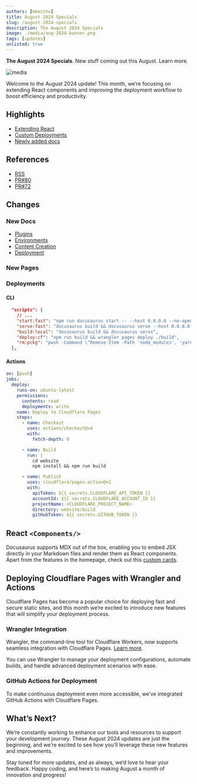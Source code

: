 ```yaml
---
authors: [mkeithx]
title: August 2024 Specials
slug: /august-2024-specials
description: The August 2024 Specials
image: ./media/aug-2024-banner.png
tags: [updates]
unlisted: true
---
```



**The August 2024 Specials**. New stuff coming out this August. Learn more.

![media](./media/mkx-blog-default.png)

<!-- truncate -->


Welcome to the August 2024 update! This month, we’re focusing on extending React components and improving the deployment workflow to boost efficiency and productivity.


## Highlights

- [Extending React](#react-components)
- [Custom Deployments](#deploying-cloudflare-pages-with-wrangler-and-actions)
- [Newly added docs](#new-docs)

## References

- [RSS](https://mkeithx.pages.dev/blog/rss.xml)
- [PR#80](https://github.com/mkeithX/mkeithx.github.io/pull/80)
- [PR#72](https://github.com/mkeithX/mkeithx.github.io/pull/72)

## Changes

### New Docs

- [Plugins](/docs/website-configuration/plugins-config)
- [Environments](/docs/website-configuration/virtual-environment)
- [Content Creation](/docs/content-creation)
- [Deployment](/docs/custom-deployment)

### New Pages

<IframeWindow url="/404/?docusaurus-theme=dark" />

### Deployments

#### CLI

```json title="package.json" showLineNumbers {16, 17}
  "scripts": {
    // ...
    "start:fast": "npm run docusaurus start -- --host 0.0.0.0 --no-open",
    "serve:fast": "docusaurus build && docusaurus serve --host 0.0.0.0 --no-open",
    "build:local": "docusaurus build && docusaurus serve",
    "deploy:cf": "npm run build && wrangler pages deploy ./build",
    "rm:pckg": "pwsh -Command \"Remove-Item -Path 'node_modules', 'yarn.lock', 'package-lock.json' -Recurse -Force -ErrorAction SilentlyContinue\""
  },

```

#### Actions

```yml title=".github/workflows/pages-deployment.yml" showLineNumbers {13,26}
on: [push]
jobs:
  deploy:
    runs-on: ubuntu-latest
    permissions:
      contents: read
      deployments: write
    name: Deploy to Cloudflare Pages
    steps:
      - name: Checkout
        uses: actions/checkout@v4
        with:
          fetch-depth: 0

      - name: Build
        run: |
          cd website
          npm install && npm run build

      - name: Publish
        uses: cloudflare/pages-action@v1
        with:
          apiToken: ${{ secrets.CLOUDFLARE_API_TOKEN }}
          accountId: ${{ secrets.CLOUDFLARE_ACCOUNT_ID }}
          projectName: <CLOUDFLARE_PROJECT_NAME>
          directory: website/build
          gitHubToken: ${{ secrets.GITHUB_TOKEN }}
```

## React `<Components/>`

Docusaurus supports MDX out of the box, enabling you to embed JSX directly in your Markdown files and render them as React components. Apart from the features in the homepage, check out this [custom cards](/docs#explore).


<!-- 
## Extending React: New Capabilities Unveiled

React continues to be at the forefront of modern web development, and we’re excited to share some new ways you can extend its capabilities. This month, we’re focusing on advanced patterns and techniques that will take your React applications to the next level.

### Enhanced Context API

We’re rolling out improvements to the Context API, making it easier to manage and share global state across your application. With these enhancements, you can now handle complex state interactions more efficiently and with less boilerplate code.

### Suspense and Concurrent Mode Updates

React’s Suspense and Concurrent Mode are getting some much-anticipated updates. These improvements will allow for smoother data fetching, better handling of asynchronous tasks, and improved overall performance of your React applications.

### Custom Hooks Toolkit

We’re introducing a new toolkit for creating and managing custom hooks. This toolkit will streamline the process of building reusable logic and make it simpler to share functionality across different components. -->

## Deploying Cloudflare Pages with Wrangler and Actions

Cloudflare Pages has become a popular choice for deploying fast and secure static sites, and this month we’re excited to introduce new features that will simplify your deployment process.

### Wrangler Integration

Wrangler, the command-line tool for Cloudflare Workers, now supports seamless integration with Cloudflare Pages. [Learn more](/docs/custom-deployment/deploy-to-cloudflare-pages).

You can use Wrangler to manage your deployment configurations, automate builds, and handle advanced deployment scenarios with ease.

### GitHub Actions for Deployment

To make continuous deployment even more accessible, we’ve integrated GitHub Actions with Cloudflare Pages. 




<!-- ## Revamping Core Documentation

Clear and comprehensive documentation is crucial for developers, and we’re committed to making our core docs better than ever. This month, we’re revamping our documentation to provide a more intuitive and user-friendly experience.

### Improved Navigation

We’ve reorganized the documentation structure to make it easier to find the information you need. With a more intuitive navigation system, you can quickly access guides, tutorials, and reference materials.

### Enhanced Examples and Tutorials

Our documentation now features a wealth of new examples and tutorials to help you get up to speed faster. Whether you’re looking for code snippets or step-by-step guides, we’ve got you covered.

### Interactive Demos

To provide hands-on learning experiences, we’re introducing interactive demos directly within the documentation. You can experiment with code and see results in real-time without leaving the page. -->

## What’s Next?

We’re constantly working to enhance our tools and resources to support your development journey. These August 2024 updates are just the beginning, and we’re excited to see how you’ll leverage these new features and improvements.

Stay tuned for more updates, and as always, we’d love to hear your feedback. Happy coding, and here’s to making August a month of innovation and progress!
